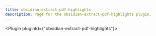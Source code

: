 ---
title: obsidian-extract-pdf-highlights
description: Page for the obsidian-extract-pdf-highlights plugin.
---


<Plugin pluginId={"obsidian-extract-pdf-highlights"}></Plugin>